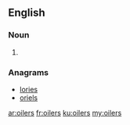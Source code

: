 ==English==

===Noun===
{{head|en|noun plural form}}

# {{plural of|oiler|lang=en}}

===Anagrams===
* [[lories#English|lories]]
* [[oriels#English|oriels]]

[[ar:oilers]]
[[fr:oilers]]
[[ku:oilers]]
[[my:oilers]]